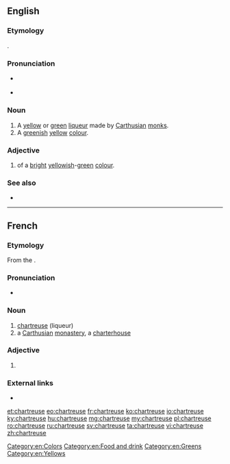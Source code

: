 ==English==

===Etymology===
{{bor|en|fr|chartreuse}}.

===Pronunciation===
* {{a|UK}} {{IPA|[ʃɑːˈtɹɜːz]|lang=en}}
: {{rhymes|ɜː(r)z|lang=en}}
* {{a|US}} {{IPA|[ʃɑɹˈtɹuːz]|[ʃɑɹˈtɹuːs]|lang=en}}
: {{audio|en-us-chartreuse.ogg|Audio (US)|lang=en}}
: {{rhymes|uːz|uːs|lang=en}}

===Noun===
{{en-noun}}

# A [[yellow]] or [[green]] [[liqueur]] made by [[Carthusian]] [[monk]]s.
# A [[green]]ish [[yellow]] [[colour]].
#: {{color panel|chartreuse (HTML)|7FFF00}}
#: {{color panel|bright chartreuse (Pantone)|B0BC4A}}

===Adjective===
{{en-adj|-}}

# of a [[bright]] [[yellow]]ish-[[green]] [[colour]].

===See also===
* {{l|en|Appendix:Colors}}

[[Category:en:Colors]]
[[Category:en:Food and drink]]
[[Category:en:Greens]]
[[Category:en:Yellows]]

----

==French==

===Etymology===
From the {{m|fr|Chartreux||Carthusian monks}}.

===Pronunciation===
* {{IPA|/ʃaʁ.tʁøz/|lang=fr}}

===Noun===
{{fr-noun|f}}

# [[#English|chartreuse]] (liqueur)
# a [[Carthusian]] [[monastery]], a [[charterhouse]]

===Adjective===
{{fr-adj-form}}

# {{feminine singular of|chartreux|lang=fr}}

===External links===
* {{R:TLFi}}

[[et:chartreuse]]
[[eo:chartreuse]]
[[fr:chartreuse]]
[[ko:chartreuse]]
[[io:chartreuse]]
[[ky:chartreuse]]
[[hu:chartreuse]]
[[mg:chartreuse]]
[[my:chartreuse]]
[[pl:chartreuse]]
[[ro:chartreuse]]
[[ru:chartreuse]]
[[sv:chartreuse]]
[[ta:chartreuse]]
[[vi:chartreuse]]
[[zh:chartreuse]]